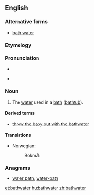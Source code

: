 {{also|bath water}}
==English==

===Alternative forms===
* [[bath water]]

===Etymology===
{{compound|bath|water|lang=en}}

===Pronunciation===
* {{a|UK}} {{IPA|/ˈbɑːθwɔːtə(ɹ)/|lang=en}}
* {{a|US}} {{IPA|/ˈbæθwɔtɚ/|lang=en}}

===Noun===
{{en-noun|-|s}}

# The [[water]] used in a [[bath]] ([[bathtub]]).

====Derived terms====
* [[throw the baby out with the bathwater]]

====Translations====
{{trans-top|water used in a bath}}
* Norwegian: 
*: Bokmål: {{t+|nb|badevann|n}}
{{trans-mid}}
{{trans-bottom}}

===Anagrams===
* [[water bath#English|water bath]], [[water-bath#English|water-bath]]

[[et:bathwater]]
[[hu:bathwater]]
[[zh:bathwater]]